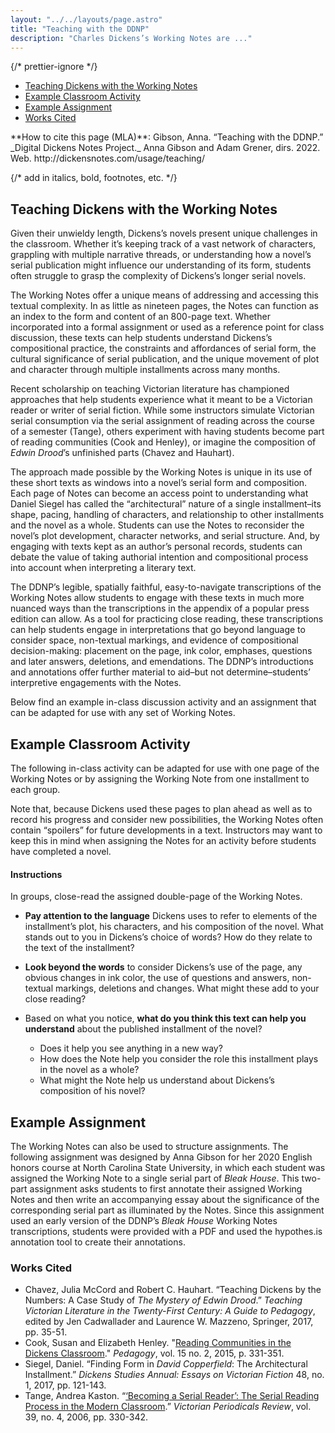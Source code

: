 ```yaml
---
layout: "../../layouts/page.astro"
title: "Teaching with the DDNP"
description: "Charles Dickens’s Working Notes are ..."
---
```



{/* prettier-ignore */}
<TOC>
  - [Teaching Dickens with the Working Notes](#teaching-dickens-with-the-working-notes)
  - [Example Classroom Activity](#example-classroom-activity)
  - [Example Assignment](#example-assignment)
  - [Works Cited](#works-cited)
</TOC>

<HowToCite>
  **How to cite this page (MLA)**: Gibson, Anna. “Teaching with the DDNP.”
  _Digital Dickens Notes Project._ Anna Gibson and Adam Grener, dirs. 2022. Web.
  http://dickensnotes.com/usage/teaching/
</HowToCite>

{/* add in italics, bold, footnotes, etc. */}

## Teaching Dickens with the Working Notes

Given their unwieldy length, Dickens’s novels present unique challenges in the classroom. Whether it’s keeping track of a vast network of characters, grappling with multiple narrative threads, or understanding how a novel’s serial publication might influence our understanding of its form, students often struggle to grasp the complexity of Dickens’s longer serial novels.

The Working Notes offer a unique means of addressing and accessing this textual complexity. In as little as nineteen pages, the Notes can function as an index to the form and content of an 800-page text. Whether incorporated into a formal assignment or used as a reference point for class discussion, these texts can help students understand Dickens’s compositional practice, the constraints and affordances of serial form, the cultural significance of serial publication, and the unique movement of plot and character through multiple installments across many months.

Recent scholarship on teaching Victorian literature has championed approaches that help students experience what it meant to be a Victorian reader or writer of serial fiction. While some instructors simulate Victorian serial consumption via the serial assignment of reading across the course of a semester (Tange), others experiment with having students become part of reading communities (Cook and Henley), or imagine the composition of _Edwin Drood_’s unfinished parts (Chavez and Hauhart).

The approach made possible by the Working Notes is unique in its use of these short texts as windows into a novel’s serial form and composition. Each page of Notes can become an access point to understanding what Daniel Siegel has called the “architectural” nature of a single installment–its shape, pacing, handling of characters, and relationship to other installments and the novel as a whole. Students can use the Notes to reconsider the novel’s plot development, character networks, and serial structure. And, by engaging with texts kept as an author’s personal records, students can debate the value of taking authorial intention and compositional process into account when interpreting a literary text.

The DDNP’s legible, spatially faithful, easy-to-navigate transcriptions of the Working Notes allow students to engage with these texts in much more nuanced ways than the transcriptions in the appendix of a popular press edition can allow. As a tool for practicing close reading, these transcriptions can help students engage in interpretations that go beyond language to consider space, non-textual markings, and evidence of compositional decision-making: placement on the page, ink color, emphases, questions and later answers, deletions, and emendations. The DDNP’s introductions and annotations offer further material to aid–but not determine–students’ interpretive engagements with the Notes.

Below find an example in-class discussion activity and an assignment that can be adapted for use with any set of Working Notes.

## Example Classroom Activity

The following in-class activity can be adapted for use with one page of the Working Notes or by assigning the Working Note from one installment to each group.

Note that, because Dickens used these pages to plan ahead as well as to record his progress and consider new possibilities, the Working Notes often contain “spoilers” for future developments in a text. Instructors may want to keep this in mind when assigning the Notes for an activity before students have completed a novel.

#### Instructions

In groups, close-read the assigned double-page of the Working Notes.

- **Pay attention to the language** Dickens uses to refer to elements of the installment’s plot, his characters, and his composition of the novel. What stands out to you in Dickens’s choice of words? How do they relate to the text of the installment?

- **Look beyond the words** to consider Dickens’s use of the page, any obvious changes in ink color, the use of questions and answers, non-textual markings, deletions and changes. What might these add to your close reading?

- Based on what you notice, **what do you think this text can help you understand** about the published installment of the novel?
  - Does it help you see anything in a new way?
  - How does the Note help you consider the role this installment plays in the novel as a whole?
  - What might the Note help us understand about Dickens’s composition of his novel?

## Example Assignment

The Working Notes can also be used to structure assignments. The following assignment was designed by Anna Gibson for her 2020 English honors course at North Carolina State University, in which each student was assigned the Working Note to a single serial part of _Bleak House_. This two-part assignment asks students to first annotate their assigned Working Notes and then write an accompanying essay about the significance of the corresponding serial part as illuminated by the Notes. Since this assignment used an early version of the DDNP’s _Bleak House_ Working Notes transcriptions, students were provided with a PDF and used the hypothes.is annotation tool to create their annotations.

<ImageWithCaption
  src="/images/user_guide/Teaching_annotation.jpg"
  alt="Example of student annotations of a transcribed Working Notes for Bleak House"
  caption="Student annotations of the Working Notes using DDNP transcriptions and hypothes.is (web.hypothes.is)"
/>

### Works Cited

- Chavez, Julia McCord and Robert C. Hauhart. “Teaching Dickens by the Numbers: A Case Study of _The Mystery of Edwin Drood_.” _Teaching Victorian Literature in the Twenty-First Century: A Guide to Pedagogy_, edited by Jen Cadwallader and Laurence W. Mazzeno, Springer, 2017, pp. 35-51.
- Cook, Susan and Elizabeth Henley. "[Reading Communities in the Dickens Classroom](https://doi.org/10.1215/15314200-2845065)." _Pedagogy_, vol. 15 no. 2, 2015, p. 331-351.
- Siegel, Daniel. “Finding Form in _David Copperfield_: The Architectural Installment.” _Dickens Studies Annual: Essays on Victorian Fiction_ 48, no. 1, 2017, pp. 121-143.
- Tange, Andrea Kaston. “[‘Becoming a Serial Reader’: The Serial Reading Process in the Modern Classroom](https://doi.org/10.1353/vpr.2007.0013).” _Victorian Periodicals Review_, vol. 39, no. 4, 2006, pp. 330-342.
